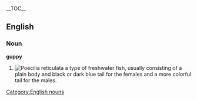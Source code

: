 {{wikipedia}}__TOC__
== English ==
=== Noun ===
[[Category:English nouns]]
'''guppy'''
# [[Image:guppy-male.jpg|thumb|right|''Poecilia reticulata'']] a type of freshwater fish, usually consisting of a plain body and black or dark blue tail for the females and a more colorful tail for the males.